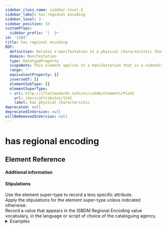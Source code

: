 ```yaml
---
sidebar_class_name: sidebar-level-3
sidebar_label: has regional encoding
sidebar_level: 3
sidebar_position: 33
customProps:
  sidebar_prefix: '│  ├─ '
id: '1283'
title: has regional encoding
RDF:
  definition: Relates a manifestation to a physical characteristic that is a designation that indicates that content that is embodied in the manifestation is encoded to restrict access to one or more regions of the world.
  domain: Manifestation
  type: DatatypeProperty
  scopeNote: This element applies to a manifestation that is a videodisc.
  range: ''
  equivalentProperty: []
  inverseOf: []
  elementSubType: []
  elementSuperType:
  - uri: http://iflastandards.info/ns/isbdm/elements/P1242
    url: /docs/attributes/1242
    label: has physical characteristic
deprecated: null
deprecatedInVersion: null
willBeRemovedInVersion: null
---
```

# has regional encoding

## Element Reference
<ElementReference frontMatter={frontMatter} />

#### Additional information

#### Stipulations

<div className="stip">
  Use the element super-type to record a less specific attribute.
</div>

<div className="stip">
  Apply the stipulations for the element super-type unless indicated otherwise.
</div>

<div className="stip">
  Record a value that appears in the <InLink href="/docs/ves/1283">ISBDM Regional Encoding value vocabulary</InLink>, in the language or script of choice of the cataloguing agency.
  
  <details>
  <summary>Examples</summary>
  
  | Property | Value |
  |:---------|:------|
  | has regional encoding | "all regions" |
  
  *[Full example: <InLink href="/docs/fullex/fx010">Einstein on the beach (2016; Opus Arte; videodisc; DVD)</InLink>.]*
  </details>
</div>
